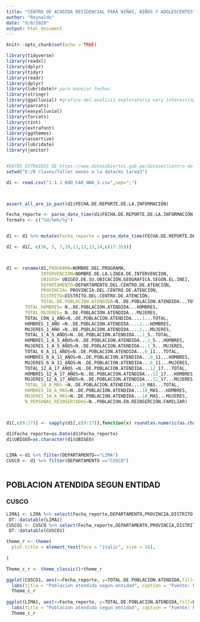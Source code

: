 ```yaml
---
title: "CENTRO DE ACOGIDA RESIDENCIAL PARA NIÑAS, NIÑOS Y ADOLESCENTES"
author: "Reynaldo"
date: "9/8/2020"
output: html_document
---
```


```r
knitr::opts_chunk$set(echo = TRUE)
```

```r
library(tidyverse)
library(readxl)
library(dplyr)
library(tidyr)
library(readr)
library(dplyr)
library(lubridate)# para manejar fechas
library(stringr)
library(ggalluvial) #grafico del analisis exploratoria very interesting
library(parcats)
library(easyalluvial)
library(forcats)
library(tint)
library(extrafont)
library(ggthemes)
library(assertive)
library(lubridate)
library(janitor)


#DATOS EXTRAIDOS DE https://www.datosabiertos.gob.pe/dataset/centro-de-acogida-residencial-para-ni%C3%B1as-ni%C3%B1os-y-adolescentes-car-nna-mimp
setwd("E:/R clases/Taller manos a la data/mi tarea3")

d1 <- read.csv("1.1.1 BdD_CAR_NNA_3.csv",sep=";")



assert_all_are_in_past(d1$FECHA.DE.REPORTE.DE.LA.INFORMACIÓN)

Fecha_reporte <- parse_date_time(d1$FECHA.DE.REPORTE.DE.LA.INFORMACIÓN,orders=c("%d/%m%/%y"))
formats <- c("%d/%m%/%y")


d1 <- d1 %>% mutate(Fecha_reporte = parse_date_time(FECHA.DE.REPORTE.DE.LA.INFORMACIÓN, formats))

d1 <- d1[, c(36, 5, 7,10,11,12,13,14,c(17:35))]



d1 <- rename(d1,PROGRAMA=NOMBRE.DEL.PROGRAMA,
             INTERVENCION=NOMBRE.DE.LA.LINEA.DE.INTERVENCION,
             UBIGEO= UBIGEO.DE.SU.UBICACIÓN.GEOGRÁFICA.SEGÚN.EL.INEI,
             DEPARTAMENTO=DEPARTAMENTO.DEL.CENTRO.DE.ATENCIÓN,
             PROVINCIA= PROVINCIA.DEL.CENTRO.DE.ATENCIÓN,
             DISTRITO=DISTRITO.DEL.CENTRO.DE.ATENCIÓN,
             TOTAL.DE.POBLACION.ATENDIDA=N..DE.POBLACION.ATENDIDA...TOTAL,
       TOTAL_HOMBRES= N..DE.POBLACION.ATENDIDA...HOMBRES,
       TOTAL_MUJERES= N..DE.POBLACION.ATENDIDA...MUJERES,
       TOTAL_CON_1_AÑO=N..DE.POBLACION.ATENDIDA....1...TOTAL,
       HOMBRES_1_AÑO =N..DE.POBLACION.ATENDIDA....1...HOMBRES,
       MUJERES_1_AÑO =N..DE.POBLACION.ATENDIDA....1...MUJERES,
       TOTAL_1_A_5_AÑOS=N..DE.POBLACION.ATENDIDA...1_5..TOTAL,
       HOMBRES_1_A_5_AÑOS=N..DE.POBLACION.ATENDIDA...1_5...HOMBRES,
       MUJERES_1_A_5_AÑOS=N..DE.POBLACION.ATENDIDA...1_5...MUJERES,
       TOTAL_6_A_11_AÑOS=N..DE.POBLACION.ATENDIDA...6_11...TOTAL,
       HOMBRES_6_A_11_AÑOS=N..DE.POBLACION.ATENDIDA...6_11...HOMBRES,
       MUJERES_6_A_11_AÑOS=N..DE.POBLACION.ATENDIDA...6_11...MUJERES,
       TOTAL_12_A_17_AÑOS =N..DE.POBLACION.ATENDIDA...12_17...TOTAL,
       HOMBRES_12_A_17_AÑOS=N..DE.POBLACION.ATENDIDA...12_17...HOMBRES,
       MUJERES_12_A_17_AÑOS=N..DE.POBLACION.ATENDIDA...12_17...MUJERES,
       TOTAL_18_A_MAS =N..DE.POBLACION.ATENDIDA...18_MAS...TOTAL,
       HOMBRES_18_A_MAS=N..DE.POBLACION.ATENDIDA...18_MAS...HOMBRES,
       MUJERES_18_A_MAS=N..DE.POBLACION.ATENDIDA...18_MAS...MUJERES,
       N_PERSONAS_REINSERTADAS=N..POBLACION.EN.REINSERCIÓN.FAMILIAR)



d1[,c(9:27)] <- sapply(d1[,c(9:27)],function(x) round(as.numeric(as.character(x))) )

d1$Fecha_reporte=as.Date(d1$Fecha_reporte)
d1$UBIGEO=as.character(d1$UBIGEO)


LIMA <-d1 %>% filter(DEPARTAMENTO=="LIMA")
CUSCO <- d1 %>% filter(DEPARTAMENTO =="CUSCO")



```


## POBLACION ATENDIDA SEGUN ENTIDAD

### CUSCO

```r
LIMA1 <- LIMA %>% select(Fecha_reporte,DEPARTAMENTO,PROVINCIA,DISTRITO, TOTAL.DE.POBLACION.ATENDIDA, N_PERSONAS_REINSERTADAS)
 DT::datatable(LIMA1)
CUSCO1 <- CUSCO %>% select(Fecha_reporte,DEPARTAMENTO,PROVINCIA,DISTRITO, TOTAL.DE.POBLACION.ATENDIDA, N_PERSONAS_REINSERTADAS)
 DT::datatable(CUSCO1)

theme_r <- theme(
  plot.title = element_text(face = "italic", size = 16),
  
)

Theme_c_r <- theme_classic()+theme_r

ggplot(CUSCO1, aes(x=Fecha_reporte, y=TOTAL.DE.POBLACION.ATENDIDA,fill=DISTRITO))+geom_col()+
  labs(title = "Poblacion atendida segun entidad", caption = "Fuente: Plataforma Nacional de datos abiertos")+
  Theme_c_r
  
ggplot(LIMA1, aes(x=Fecha_reporte, y=TOTAL.DE.POBLACION.ATENDIDA,fill=DISTRITO))+geom_col()+
  labs(title = "Poblacion atendida segun entidad", caption = "Fuente: Plataforma Nacional de datos abiertos")+
  Theme_c_r
```
